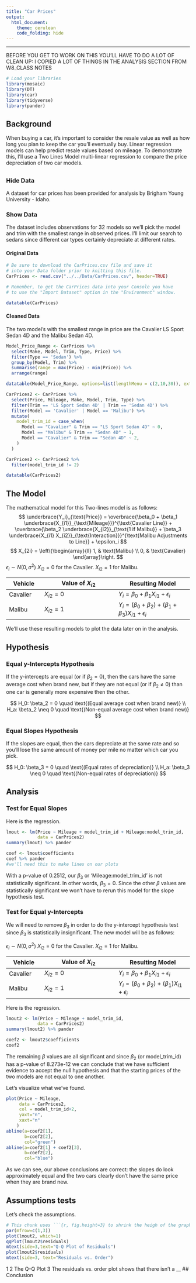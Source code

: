 ```yaml
---
title: "Car Prices"
output: 
  html_document:
    theme: cerulean
    code_folding: hide
---
```

----

BEFORE YOU GET TO WORK ON THIS YOU'LL HAVE TO DO A LOT OF CLEAN UP: I COPIED A LOT OF THINGS IN THE ANALYSIS SECTION FROM W8_CLASS NOTES
```r
# Load your libraries
library(mosaic)
library(DT)
library(car)
library(tidyverse)
library(pander)
```

## Background

When buying a car, it's important to consider the resale value as well as how long you plan to keep the car you'll eventually buy. Linear regression models can help predict resale values based on mileage. To demonstrate this, I'll use a Two Lines Model multi-linear regression to compare the price depreciation of two car models. 

## {.tabset .tabset-pills .tabset-fade}

### Hide Data
A dataset for car prices has been provided for analysis by Brigham Young University - Idaho.

### Show Data {.tabset}
The dataset includes observations for 32 models so we'll pick the model and trim with the smallest range in observed prices. I'll limit our search to sedans since different car types certainly depreciate at different rates.


#### Original Data

```r
# Be sure to download the CarPrices.csv file and save it
# into your Data folder prior to knitting this file.
CarPrices <- read.csv("../../Data/CarPrices.csv", header=TRUE)

# Remember, to get the CarPrices data into your Console you have
# to use the "Import Dataset" option in the "Environment" window.
```
```r
datatable(CarPrices)
```

#### Cleaned Data
The two model's with the smallest range in price are the Cavalier LS Sport Sedan 4D and the Malibu Sedan 4D.
```r
Model_Price_Range <- CarPrices %>% 
  select(Make, Model, Trim, Type, Price) %>%
  filter(Type == 'Sedan') %>% 
  group_by(Model, Trim) %>% 
  summarise(range = max(Price) - min(Price)) %>% 
  arrange(range)

datatable(Model_Price_Range, options=list(lengthMenu = c(2,10,30)), extensions="Responsive")
```

```r
CarPrices2 <- CarPrices %>% 
  select(Price, Mileage, Make, Model, Trim, Type) %>% 
  filter(Trim == 'LS Sport Sedan 4D' | Trim == 'Sedan 4D') %>% 
  filter(Model == 'Cavalier' | Model == 'Malibu') %>% 
  mutate(
    model_trim_id = case_when(
      Model == "Cavalier" & Trim == "LS Sport Sedan 4D" ~ 0,
      Model == "Malibu" & Trim == "Sedan 4D" ~ 1,
      Model == "Cavalier" & Trim == "Sedan 4D" ~ 2,
    )
  )

CarPrices2 <- CarPrices2 %>% 
  filter(model_trim_id != 2)

datatable(CarPrices2)
```


## The Model

The mathematical model for this Two-lines model is as follows:
$$
  \underbrace{Y_i}_{\text{Price}} = \overbrace{\beta_0 + \beta_1 \underbrace{X_{i1}}_{\text{Mileage}}}^{\text{Cavalier Line}} + \overbrace{\beta_2 \underbrace{X_{i2}}_{\text{1 if Malibu}} + \beta_3 \underbrace{X_{i1} X_{i2}}_{\text{Interaction}}}^{\text{Malibu Adjustments to Line}} + \epsilon_i
$$
$$
 X_{2i} = \left\{\begin{array}{ll} 1, & \text{Malibu} \\ 0, & \text{Cavalier} \end{array}\right.
$$
$\epsilon_i\sim N(0,\sigma^2)$
$X_{i2} = 0$ for the Cavalier.
$X_{i2} = 1$ for Malibu.

<center>

| Vehicle | Value of $X_{i2}$ | Resulting Model   |
|---------|-------------------|-------------------|
| Cavalier   | $X_{i2} = 0$      | $Y_i = \beta_0 + \beta_1 X_{i1} + \epsilon_i$ |
| Malibu | $X_{i2} = 1$      | $Y_i = (\beta_0 + \beta_2) + (\beta_1 + \beta_3) X_{i1} + \epsilon_i$ |

</center>

We'll use these resulting models to plot the data later on in the analysis.

## Hypothesis 
### Equal y-Intercepts Hypothesis 

If the y-intercepts are equal (or if $\beta_2 =0$), then the cars have the same average cost when brand new, but if they are not equal (or if $\beta_2 \neq 0$) than one car is generally more expensive then the other.

$$
  H_0: \beta_2 = 0 \quad \text{(Equal average cost when brand new)} \\
  H_a: \beta_2 \neq 0 \quad \text{(Non-equal average cost when brand new)}
$$

### Equal Slopes Hypothesis
If the slopes are equal, then the cars depreciate at the same rate and so you'll lose the same amount of money per mile no matter which car you pick.


$$
  H_0: \beta_3 = 0 \quad \text{(Equal rates of depreciation)} \\
  H_a: \beta_3 \neq 0 \quad \text{(Non-equal rates of depreciation)}
$$

## Analysis


### Test for Equal Slopes
Here is the regression. 
```r
lmout <- lm(Price ~ Mileage + model_trim_id + Mileage:model_trim_id,
            data = CarPrices2)
summary(lmout) %>% pander

coef <- lmout$coefficients
coef %>% pander
#we'll need this to make lines on our plots
```

With a p-value of 0.2512, our $\beta_3$ or 'Mileage:model_trim_id' is not statistically significant. In other words, $\beta_3 = 0$. Since the other $\beta$ values are statistically significant we won't have to rerun this model for the slope hypothesis test.


### Test for Equal y-Intercepts
We will need to remove $\beta_3$ in order to do the y-intercept hypothesis test since $\beta_3$ is statistically insignificant. The new model will be as follows:

$\epsilon_i\sim N(0,\sigma^2)$
$X_{i2} = 0$ for the Cavalier.
$X_{i2} = 1$ for Malibu.

<center>

| Vehicle | Value of $X_{i2}$ | Resulting Model   |
|---------|-------------------|-------------------|
| Cavalier   | $X_{i2} = 0$      | $Y_i = \beta_0 + \beta_1 X_{i1} + \epsilon_i$ |
| Malibu | $X_{i2} = 1$      | $Y_i = (\beta_0 + \beta_2) + (\beta_1) X_{i1} + \epsilon_i$ |

</center>



Here is the regression.
```r
lmout2 <- lm(Price ~ Mileage + model_trim_id,
            data = CarPrices2)
summary(lmout2) %>% pander

coef2 <- lmout2$coefficients
coef2
```

The remaining $\beta$ values are all significant and since $\beta_2$ (or model_trim_id) has a p-value of 8.273e-12 we can conclude that we have sufficient evidence to accept the null hypothesis and that the starting prices of the two models are not equal to one another.


Let's visualize what we've found.
```r
plot(Price ~ Mileage,
     data = CarPrices2,
     col = model_trim_id+2,
     yaxt="n",
     xaxt="n"
    )
abline(a=coef2[1], 
       b=coef2[2], 
       col="green")
abline(a=coef2[1] + coef2[3], 
       b=coef2[2], 
       col="blue")
```
As we can see, our above conclusions are correct: the slopes do look approximately equal and the two cars clearly don't have the same price when they are brand new.

## Assumptions tests

Let's check the assumptions.
<!-- The results of this analysis should be taken with a grain of salt for a few reasons. First, it should be remembered that these vehicles were only sampled from the Utah based Classifieds "KSL Classifieds". Also, the data was sampled on a single day, so these results don't actually show pricing trends over time. They just show the current value of various mileages. Most importantly the regression model assumptions are not fully satisfied as detailed in the next paragraph. This leaves some question as to validity of the specific detailed results of this analysis, though the general pattern in the data seems to demonstrate the Corolla costing less brand new and holding its value better over time.  -->

<!-- The linearity of the data looks to be okay because of the relative flatness of the red lowess line in the residuals vs fitted plot. Also, the vertical variability of the dots in the residuals vs. fitted plot seems to be roughly constant across all fitted values, so constant variance can be assumed. There are two potential outliers shown in the residuals vs fitted plot (observations 17 and 30 in the original dataset) that could be unduly influencing the regression. It may be worth removing these to see how they are effecting the results of the regression. The most important violation of the model assumptions to note is the lack of normality of the residuals shown in the Q-Q Plot of the residuals. This is seen by how much the dots depart the green dashed lines bounding the "zone of normality" where data would typically land if it truly was normally distributed. There does not appear to be any independence issues in the data however, as witnessed by the random pattern in the residuals vs. order plot. -->

```r
# This chunk uses ```{r, fig.height=3} to shrink the heigh of the graphs.
par(mfrow=c(1,3))
plot(lmout2, which=1)
qqPlot(lmout2$residuals)
mtext(side=3,text="Q-Q Plot of Residuals")
plot(lmout2$residuals)
mtext(side=3, text="Residuals vs. Order")
```

1
2 The Q-Q Plot
3 The residuals vs. order plot shows that there isn't a __
## Conclusion


